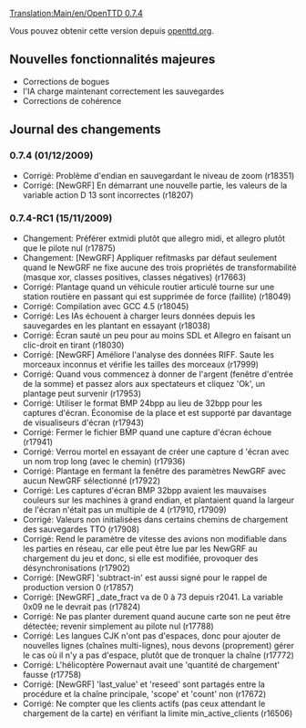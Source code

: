 [[Translation:Main/en/OpenTTD 0.7.4]]
{{en/-}}
{{fr/Livraison|prec=OpenTTD 0.7.3|suiv=OpenTTD 0.7.5|date=01/12/2009}}

Vous pouvez obtenir cette version depuis [http://www.openttd.org/download-stable openttd.org].

==Nouvelles fonctionnalités majeures==

*Corrections de bogues
*l'IA charge maintenant correctement les sauvegardes
*Corrections de cohérence

==Journal des changements==

===0.7.4 (01/12/2009)===
* Corrigé: Problème d'endian en sauvegardant le niveau de zoom {{en/Flyspray|3333}} (r18351)
* Corrigé: [NewGRF] En démarrant une nouvelle partie, les valeurs de la variable action D 13 sont incorrectes {{en/Flyspray|3324}} (r18207)


===0.7.4-RC1 (15/11/2009)===
* Changement: Préférer extmidi plutôt que allegro midi, et allegro plutôt que le pilote nul {{en/Flyspray|3272}} (r17875)
* Changement: [NewGRF] Appliquer refitmasks par défaut seulement quand le NewGRF ne fixe aucune des trois propriétés de transformabilité (masque xor, classes positives, classes négatives) (r17663)
* Corrigé: Plantage quand un véhicule routier articulé tourne sur une station routière en passant qui est supprimée de force (faillite) {{en/Flyspray|3310}} (r18049)
* Corrigé: Compilation avec GCC 4.5 (r18045)
* Corrigé: Les IAs échouent à charger leurs données depuis les sauvegardes en les plantant en essayant {{en/Flyspray|3290}} (r18038)
* Corrigé: Écran sauté un peu pour au moins SDL et Allegro en faisant un clic-droit en tirant (r18030)
* Corrigé: [NewGRF] Améliore l'analyse des données RIFF. Saute les morceaux inconnus et  vérifie les tailles des morceaux (r17999)
* Corrigé: Quand vous commencez à donner de l'argent (fenêtre d'entrée de la somme) et passez alors aux spectateurs et cliquez 'Ok', un plantage peut survenir (r17953)
* Corrigé: Utiliser le format BMP 24bpp au lieu de 32bpp pour les captures d'écran. Économise de la place et est supporté par davantage de visualiseurs d'écran (r17943)
* Corrigé: Fermer le fichier BM̈P quand une capture d'écran échoue (r17941)
* Corrigé: Verrou mortel en essayant de créer une capture d 'écran avec un nom trop long (avec le chemin) (r17936)
* Corrigé: Plantage en fermant la fenêtre des paramètres NewGRF avec aucun NewGRF sélectionné {{en/Flyspray|3291}} (r17922)
* Corrigé: Les captures d'écran BMP 32bpp avaient les mauvaises couleurs sur les machines à grand endian, et plantaient quand la largeur de l'écran n'était pas un multiple de 4 (r17910, r17909)
* Corrigé: Valeurs non initialisées dans certains chemins de chargement des sauvegardes TTO {{en/Flyspray|3288}} (r17908)
* Corrigé: Rend le paramètre de vitesse des avions non modifiable dans les parties en réseau, car elle peut être lue par les NewGRF au chargement du jeu et donc, si elle est modifiée, provoquer des désynchronisations (r17902)
* Corrigé: [NewGRF] 'subtract-in' est aussi signé pour le rappel de production version 0 (r17857)
* Corrigé: [NewGRF] _date_fract va de 0 à 73 depuis r2041. La variable 0x09 ne le devrait pas (r17824)
* Corrigé: Ne pas planter durement quand aucune carte son ne peut être détectée; revenir simplement au pilote nul {{en/Flyspray|3268}} (r17788)
* Corrigé: Les langues CJK n'ont pas d'espaces, donc pour ajouter de nouvelles lignes (chaînes multi-lignes), nous devons (proprement) gérer le cas où il n'y a pas d'espace, plutôt que de tronquer la chaîne {{en/Flyspray|3264}} (r17772)
* Corrigé: L'hélicoptère Powernaut avait une 'quantité de chargement' fausse (r17758)
* Corrigé: [NewGRF] 'last_value' et 'reseed' sont partagés entre la procédure et la chaîne principale, 'scope' et 'count' non (r17672)
* Corrigé: Ne compter que les clients actifs (pas ceux attendant le chargement de la carte) en vérifiant la limite min_active_clients (r16506)